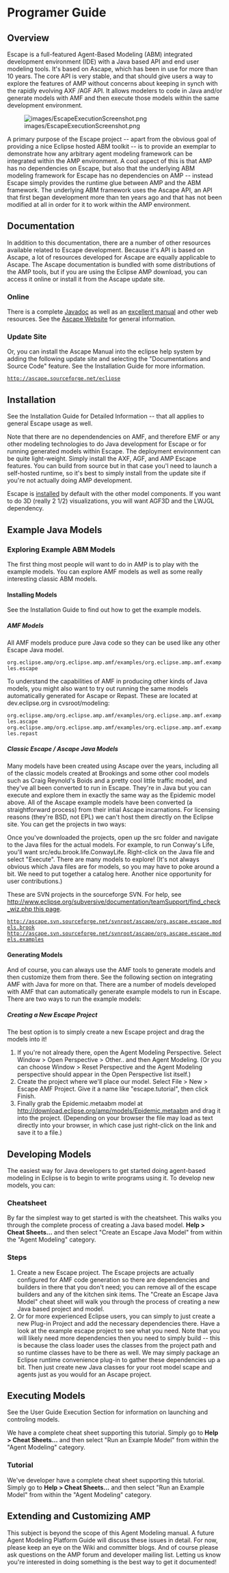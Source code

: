 =Programer Guide=

==Overview==

Escape is a full-featured Agent-Based Modeling (ABM) integrated development environment (IDE) with a Java based API and end user modeling tools. It's based on Ascape, which has been in use for more than 10 years. The core API is very stable, and that should give users a way to explore the features of AMP without concerns about keeping in synch with the rapidly evolving AXF /AGF API. It allows modelers to code in Java and/or generate models with AMF and then execute those models within the same development environment.

[[Image:images/EscapeExecutionScreenshot.png]]

A primary purpose of the Escape project -- apart from the obvious goal of providing a nice Eclipse hosted ABM toolkit -- is to provide an exemplar to demonstrate how any arbitrary agent modeling framework can be integrated within the AMP environment. A cool aspect of this is that AMP has no dependencies on Escape, but also that the underlying ABM modeling framework for Escape has no dependencies on AMP -- instead Escape simply provides the runtime glue between AMP and the ABM framework. The underlying ABM framework uses the Ascape API, an API that first began development more than ten years ago and that has not been modified at all in order for it to work within the AMP environment.

==Documentation==

In addition to this documentation, there are a number of other resources available related to Escape development. Because it's API is based on Ascape, a lot of resources developed for Ascape are equally applicable to Ascape. The Ascape documentation is bundled with some distributions of the AMP tools, but if you are using the Eclipse AMP download, you can access it online or install it from the Ascape update site.

===Online===

There is a complete [http://ascape.sourceforge.net/api/index.html Javadoc] as well as an [http://ascape.sourceforge.net/docs/TheAscapeManual5.pdf excellent manual] and other web resources. See the [http://ascape.sourceforge.net Ascape Website] for general information.

===Update Site===

Or, you can install the Ascape Manual into the eclipse help system by adding the following update site and selecting the "Documentations and Source Code" feature. See the Installation Guide for more information.

 http://ascape.sourceforge.net/eclipse

==Installation==

See the Installation Guide for Detailed Information -- that all applies to general Escape usage as well.

Note that there are no dependendencies on AMF, and therefore EMF or any other modeling technologies to do Java development for Escape or for running generated models within Escape. The deployment environment can be quite light-weight. Simply install the AXF, AGF, and AMP Escape features. You can build from source but in that case you'l need to launch a self-hosted runtime, so it's best to simply install from the update site if you're not actually doing AMP development.

Escape is [http://eclipse.org/amp/installing/ installed] by default with the other model components. If you want to do 3D (really 2 1/2) visualizations, you will want AGF3D and the LWJGL dependency.

==Example Java Models==

===Exploring Example ABM Models===

The first thing most people will want to do in AMP is to play with the example models. You can explore AMF models as well as some really interesting classic ABM models.

====Installing Models====

See the Installation Guide to find out how to get the example models.

=====AMF Models=====

All AMF models produce pure Java code so they can be used like any other Escape Java model.

 org.eclipse.amp/org.eclipse.amp.amf/examples/org.eclipse.amp.amf.examples.escape

To understand the capabilities of AMF in producing other kinds of Java models, you might also want to try out running the same models automatically generated for Ascape or Repast. These are located at dev.eclipse.org in cvsroot/modeling:

 org.eclipse.amp/org.eclipse.amp.amf/examples/org.eclipse.amp.amf.examples.ascape
 org.eclipse.amp/org.eclipse.amp.amf/examples/org.eclipse.amp.amf.examples.repast

=====Classic Escape / Ascape Java Models=====

Many models have been created using Ascape over the years, including all of the classic models created at Brookings and some other cool models such as Craig Reynold's Boids and a pretty cool little traffic model, and they've all been converted to run in Escape. They're in Java but you can execute and explore them in exactly the same way as the Epidemic model above. All of the Ascape example models have been converted (a straightforward process) from their intial Ascape incarnations. For licensing reasons (they're BSD, not EPL) we can't host them directly on the Eclipse site.  You can get the projects in two ways:

Once you've downloaded the projects, open up the src folder and navigate to the Java files for the actual models. For example, to run Conway's Life, you'll want src/edu.brook.life.ConwayLife. Right-click on the Java file and select "Execute". There are many models to explore! (It's not always obvious which Java files are for models, so you may have to poke around a bit. We need to put together a catalog here. Another nice opportunity for user contributions.)
 
These are SVN projects in the sourceforge SVN. For help, see [[http://www.eclipse.org/subversive/documentation/teamSupport/find_check_wiz.php this page]].

 http://ascape.svn.sourceforge.net/svnroot/ascape/org.ascape.escape.models.brook
 http://ascape.svn.sourceforge.net/svnroot/ascape/org.ascape.escape.models.examples
 
====Generating Models====

And of course, you can always use the AMF tools to generate models and then customize them from there. See the following section on integrating AMF with Java for more on that. There are a number of models developed with AMF that can automatically generate example models to run in Escape. There are two ways to run the example models:

=====Creating a New Escape Project=====

The best option is to simply create a new Escape project and drag the models into it!

#If you're not already there, open the Agent Modeling Perspective. Select Window > Open Perspective > Other.. and then Agent Modeling. (Or you can choose Window > Reset Perspective and the Agent Modeling perspective should appear in the Open Perspective list itself.)
#Create the project where we'll place our model. Select File > New > Escape AMF Project. Give it a name like "escape.tutorial", then click Finish.
#Finally grab the Epidemic.metaabm model at http://download.eclipse.org/amp/models/Epidemic.metaabm and drag it into the project. (Depending on your browser the file may load as text directly into your browser, in which case just right-click on the link and save it to a file.)

==Developing Models==

The easiest way for Java developers to get started doing agent-based modeling in Eclipse is to begin to write programs using it. To develop new models, you can:

===Cheatsheet===

By far the simplest way to get started is with the cheatsheet. This walks you through the complete process of creating a Java based model. '''Help > Cheat Sheets...''' and then select "Create an Escape Java Model" from within the "Agent Modeling" category.

===Steps===

# Create a new Escape project. The Escape projects are actually configured for AMF code generation so there are dependencies and builders in there that you don't need; you can remove all of the escape builders and any of the kitchen sink items. The "Create an Escape Java Model" cheat sheet will walk you through the process of creating a new Java based project and model.
# Or for more experienced Eclipse users, you can simply to just create a new Plug-in Project and add the necessary dependencies there. Have a look at the example escape project to see what you need. Note that you will likely need more dependencies then you need to simply build -- this is because the class loader uses the classes from the project path and so runtime classes have to be there as well. We may simply package an Eclipse runtime convenience plug-in to gather these dependencies up a bit. Then just create new Java classes for your root model scape and agents just as you would for an Ascape project.

==Executing Models==

See the User Guide Execution Section for information on launching and controling models.

We have a complete cheat sheet supporting this tutorial. Simply go to '''Help > Cheat Sheets...''' and then select "Run an Example Model" from within the "Agent Modeling" category.

===Tutorial===

We've developer have a complete cheat sheet supporting this tutorial. Simply go to '''Help > Cheat Sheets...''' and then select "Run an Example Model" from within the "Agent Modeling" category.

==Extending and Customizing AMP==

This subject is beyond the scope of this Agent Modeling manual. A future Agent Modeling Platform Guide will discuss these issues in detail. For now, please keep an eye on the Wiki and committer blogs. And of course please ask questions on the AMP forum and developer mailing list. Letting us know you're interested in doing something is the best way to get it documented!


